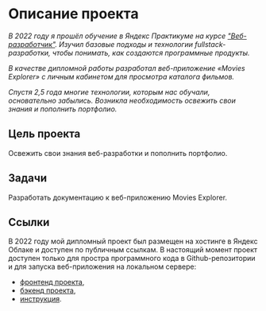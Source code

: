 # Описание проекта

*В 2022 году я прошёл обучение в Яндекс Практикуме на курсе ["Веб-разработчик"](https://practicum.yandex.ru/web/). Изучил базовые подходы и технологии fullstack-разработки, чтобы понимать, как создаются программные продукты.*

*В качестве дипломной работы разработал веб-приложение «Movies Explorer» с личным кабинетом для просмотра каталога фильмов.*

*Спустя 2,5 года многие технологии, которым нас обучали, основательно забылись. Возникла необходимость освежить свои знания и пополнить портфолио.*

## Цель проекта

Освежить свои знания веб-разработки и пополнить портфолио.

## Задачи

Разработать документацию к веб-приложению Movies Explorer.

## Ссылки

В 2022 году мой дипломный проект был размещен на хостинге в Яндекс Облаке и доступен по публичным ссылкам. В настоящий момент проект доступен только для простра программного кода в Github-репозитории и для запуска веб-приложения на локальном сервере:

- [фронтенд проекта](https://github.com/pnrf/movies-explorer-frontend), 
- [бэкенд проекта](https://github.com/pnrf/movies-explorer-api),
- [инструкция](/portfolio/movies-explorer/quick-start).